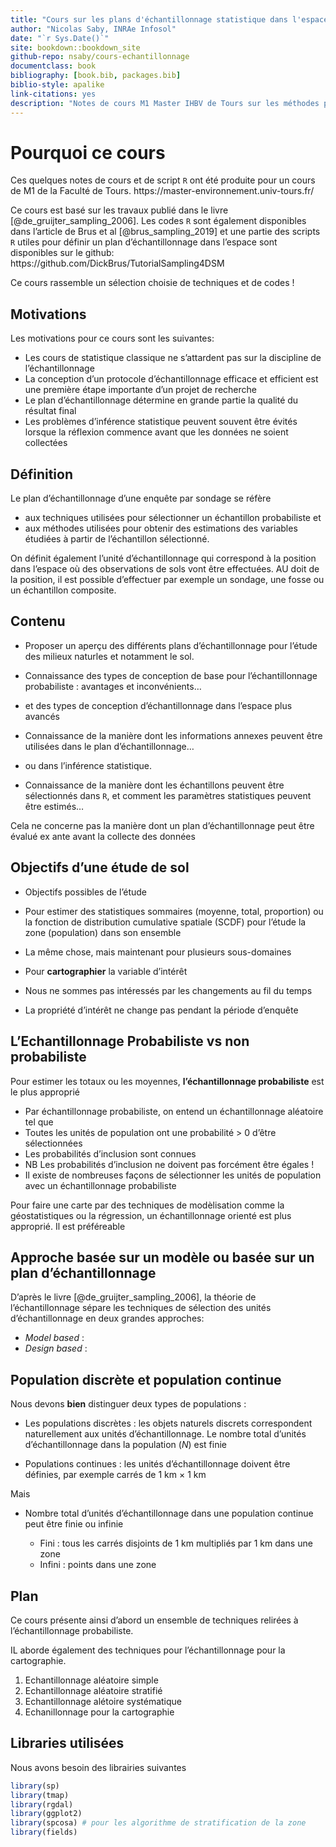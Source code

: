 ```yaml
--- 
title: "Cours sur les plans d'échantillonnage statistique dans l'espace pour l'étude des sols"
author: "Nicolas Saby, INRAe Infosol"
date: "`r Sys.Date()`"
site: bookdown::bookdown_site
github-repo: nsaby/cours-echantillonnage
documentclass: book
bibliography: [book.bib, packages.bib]
biblio-style: apalike
link-citations: yes
description: "Notes de cours M1 Master IHBV de Tours sur les méthodes pour les plans d'échantillonnage statistique dans l'espace"
---
```


Pourquoi ce cours {#WHY}
======================

Ces quelques notes de cours et de script `R` ont été produite pour un cours de M1 de la Faculté de Tours. https://master-environnement.univ-tours.fr/

Ce cours est basé sur les travaux publié dans le livre [@de_gruijter_sampling_2006]. Les codes `R` sont également disponibles dans l'article de Brus et al [@brus_sampling_2019] et une partie des scripts `R` utiles pour définir un plan d'échantillonnage dans l'espace sont disponibles sur le github: https://github.com/DickBrus/TutorialSampling4DSM

Ce cours rassemble un sélection choisie de techniques et de codes !


Motivations
-----------

Les motivations pour ce cours sont les suivantes:

- Les cours de statistique classique ne s'attardent pas sur la discipline de l'échantillonnage
- La conception d'un protocole d'échantillonnage efficace et efficient est une première étape importante d'un projet de recherche
- Le plan d'échantillonnage détermine en grande partie la qualité du résultat final
- Les problèmes d'inférence statistique peuvent souvent être évités lorsque la réflexion commence avant que les données ne soient collectées


Définition
-----------

Le plan d'échantillonnage d'une enquête par sondage se réfère

- aux techniques utilisées pour sélectionner un échantillon probabiliste et
- aux méthodes utilisées pour obtenir des estimations des variables étudiées à partir de l'échantillon sélectionné.

On définit également l'unité d'échantillonnage qui correspond à la position dans l'espace où des observations de sols vont être effectuées. AU doit de la position, il est possible d'effectuer par exemple un sondage, une fosse ou un échantillon composite.

Contenu
---------

- Proposer un aperçu des différents plans d'échantillonnage pour l'étude des milieux naturles et notamment le sol.

- Connaissance des types de conception de base pour l'échantillonnage probabiliste : avantages et inconvénients...

- et des types de conception d'échantillonnage dans l'espace plus avancés

- Connaissance de la manière dont les informations annexes peuvent être utilisées dans le plan d'échantillonnage...

- ou dans l'inférence statistique.

- Connaissance de la manière dont les échantillons peuvent être sélectionnés dans `R`, et comment
les paramètres statistiques peuvent être estimés...


Cela ne concerne pas  la manière dont un plan d'échantillonnage peut être évalué ex ante avant la collecte des données

Objectifs d'une étude de sol
----------------------------

* Objectifs possibles de l'étude

 + Pour estimer des statistiques sommaires (moyenne, total, proportion) ou la fonction de distribution cumulative spatiale (SCDF) pour l'étude la zone (population) dans son ensemble
 
 + La même chose, mais maintenant pour plusieurs sous-domaines
 
 + Pour **cartographier** la variable d'intérêt
 
* Nous ne sommes pas intéressés par les changements au fil du temps

* La propriété d'intérêt ne change pas pendant la période d'enquête


L'Echantillonnage Probabiliste vs non probabiliste
----------------------------

Pour estimer les totaux ou les moyennes, **l'échantillonnage probabiliste** est le plus
approprié

- Par échantillonnage probabiliste, on entend un échantillonnage aléatoire tel que
- Toutes les unités de population ont une probabilité > 0 d'être sélectionnées
- Les probabilités d'inclusion sont connues
- NB Les probabilités d'inclusion ne doivent pas forcément être égales !
- Il existe de nombreuses façons de sélectionner les unités de population avec un échantillonnage probabiliste


Pour faire une carte par des techniques de modèlisation comme la géostatistiques ou la régression, un échantillonnage orienté est plus approprié. Il est préféreable 


Approche basée sur un modèle ou basée sur un plan d'échantillonnage
------------------------------------------------------------------

D'après le livre [@de_gruijter_sampling_2006], la théorie de l'échantillonnage sépare les techniques de sélection des unités d'échantillonnage en deux grandes approches:

* *Model based* : 
* *Design based* :


Population discrète et population continue
---------------------------------------

Nous devons **bien** distinguer deux types de populations :

* Les populations discrètes : les objets naturels discrets correspondent naturellement aux unités d'échantillonnage. Le nombre total d'unités d'échantillonnage dans la  population ($N$) est finie

* Populations continues : 
les unités d'échantillonnage doivent être définies, par exemple carrés de 1 km × 1 km

Mais

* Nombre total d'unités d'échantillonnage dans une population continue peut être finie ou infinie

  + Fini : tous les carrés disjoints de 1 km multipliés par 1 km dans une zone  
  + Infini : points dans une zone



Plan
------

Ce cours présente ainsi d'abord un ensemble de techniques relirées à l'échantillonnage probabiliste.

IL aborde également des techniques pour l'échantillonnage pour la cartographie.

1. Echantillonnage aléatoire simple
2. Echantillonnage aléatoire stratifié
3. Echantillonnage alétoire systématique
4. Echanillonnage pour la cartographie

Libraries utilisées
--------------------

Nous avons besoin des librairies suivantes

```r
library(sp)
library(tmap)
library(rgdal)
library(ggplot2)
library(spcosa) # pour les algorithme de stratification de la zone
library(fields)
```
